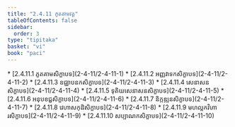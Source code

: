 ```yaml
---
title: "2.4.11 ភូតគាមវគ្គ"
tableOfContents: false
sidebar:
  order: 3
type: "tipitaka"
basket: "vi"
book: "paci"
---
```



<DynamicBreadcrumb />



<TableOfContents book="paci" section="2.4.11">
* [2.4.11.1 ភូតគាមសិក្ខាបទ](2-4-11/2-4-11-1)
* [2.4.11.2 អញ្ញវាទកសិក្ខាបទ](2-4-11/2-4-11-2)
* [2.4.11.3 ឧជ្ឈាបនកសិក្ខាបទ](2-4-11/2-4-11-3)
* [2.4.11.4 សេនាសនសិក្ខាបទ](2-4-11/2-4-11-4)
* [2.4.11.5 ទុតិយសេនាសនសិក្ខាបទ](2-4-11/2-4-11-5)
* [2.4.11.6 អនុបខជ្ជសិក្ខាបទ](2-4-11/2-4-11-6)
* [2.4.11.7 និក្កឌ្ឍនសិក្ខាបទ](2-4-11/2-4-11-7)
* [2.4.11.8 វេហាសកុដិសិក្ខាបទ](2-4-11/2-4-11-8)
* [2.4.11.9 មហល្លកវិហារសិក្ខាបទ](2-4-11/2-4-11-9)
* [2.4.11.10 សប្បាណកសិក្ខាបទ](2-4-11/2-4-11-10)
</TableOfContents>